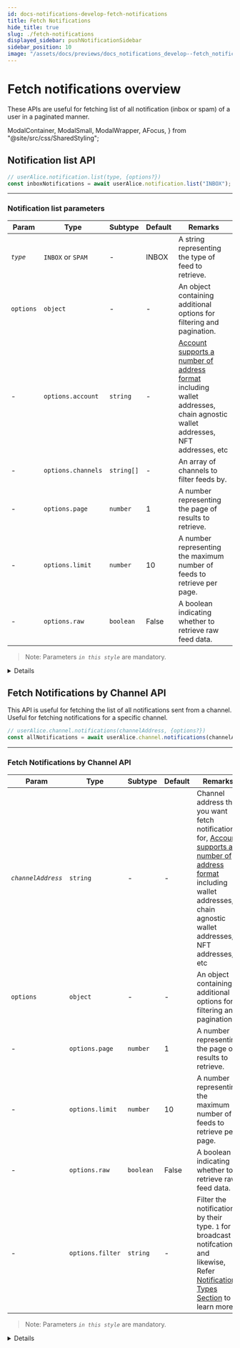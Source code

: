 ```yaml
---
id: docs-notifications-develop-fetch-notifications
title: Fetch Notifications
hide_title: true
slug: ./fetch-notifications
displayed_sidebar: pushNotificationSidebar
sidebar_position: 10
image: "/assets/docs/previews/docs_notifications_develop--fetch_notifications.png"
---
```


# Fetch notifications overview

These APIs are useful for fetching list of all notification (inbox or spam) of a user in a paginated manner.

<head>
  <title>
    {"Fetch Notifications | Push Notifications | Push Documentation"}
  </title>
</head>

  ModalContainer,
  ModalSmall,
  ModalWrapper,
  AFocus,
} from "@site/src/css/SharedStyling";

## Notification list API

<Tabs className="codetabs" groupId="code-examples">
  <TabItem value="js" attributes={{className: "codetab js"}} default>

```typescript
// userAlice.notification.list(type, {options?})
const inboxNotifications = await userAlice.notification.list("INBOX");
```

  </TabItem>
</Tabs>

---

### Notification list parameters

| Param     | Type               | Subtype    | Default | Remarks                                                                                                                                                                                                          |
| --------- | ------------------ | ---------- | ------- | ---------------------------------------------------------------------------------------------------------------------------------------------------------------------------------------------------------------- |
| _`type`_  | `INBOX` or `SPAM`  | -          | INBOX   | A string representing the type of feed to retrieve.                                                                                                                                                              |
| `options` | `object`           | -          | -       | An object containing additional options for filtering and pagination.                                                                                                                                            |
| -         | `options.account`  | `string`   | -       | [Account supports a number of address format](/docs/notifications/important-concepts/#types-of-supported-wallet-address-account) including wallet addresses, chain agnostic wallet addresses, NFT addresses, etc |
| -         | `options.channels` | `string[]` | -       | An array of channels to filter feeds by.                                                                                                                                                                         |
| -         | `options.page`     | `number`   | 1       | A number representing the page of results to retrieve.                                                                                                                                                           |
| -         | `options.limit`    | `number`   | 10      | A number representing the maximum number of feeds to retrieve per page.                                                                                                                                          |
| -         | `options.raw`      | `boolean`  | False   | A boolean indicating whether to retrieve raw feed data.                                                                                                                                                          |

> Note: Parameters _`in this style`_ are mandatory.

<Details summary="Expected response">

```typescript
[
  {
    cta: "",
    title: "test",
    message: "test",
    icon: "https://gateway.ipfs.io/ipfs/bafybeib76bmkscu6efwawi2tkltdgthwrpny2ok7lur7nltffgydiq7ruy/QmVaY4HQaorrMhKo1sHk7FM1B8Xi1JnT3DvJbG9Xv7VeLZ",
    url: "https://google.com",
    sid: "1922",
    app: "Updated Name",
    image: "",
    blockchain: "ETH_TEST_GOERLI",
    notification: { body: "test", title: "Updated Name - test" },
    secret: "",
  },
  {
    cta: "",
    title: "test",
    message: "test",
    icon: "https://gateway.ipfs.io/ipfs/bafybeib76bmkscu6efwawi2tkltdgthwrpny2ok7lur7nltffgydiq7ruy/QmVaY4HQaorrMhKo1sHk7FM1B8Xi1JnT3DvJbG9Xv7VeLZ",
    url: "https://google.com",
    sid: "1435",
    app: "Updated Name",
    image: "",
    blockchain: "ETH_TEST_GOERLI",
    notification: { body: "test", title: "Updated Name - test" },
    secret: "",
  },
  {
    cta: "",
    title: "test",
    message: "test",
    icon: "https://gateway.ipfs.io/ipfs/bafybeib76bmkscu6efwawi2tkltdgthwrpny2ok7lur7nltffgydiq7ruy/QmVaY4HQaorrMhKo1sHk7FM1B8Xi1JnT3DvJbG9Xv7VeLZ",
    url: "https://google.com",
    sid: "1432",
    app: "Updated Name",
    image: "",
    blockchain: "ETH_TEST_GOERLI",
    notification: { body: "test", title: "Updated Name - test" },
    secret: "",
  },
];
```

</Details>

## Fetch Notifications by Channel API

This API is useful for fetching the list of all notifications sent from a channel. Useful for fetching notifications for a specific channel.

<Tabs className="codetabs" groupId="code-examples">
  <TabItem value="js" attributes={{className: "codetab js"}} default>

```typescript
// userAlice.channel.notifications(channelAddress, {options?})
const allNotifications = await userAlice.channel.notifications(channelAddress);
```

  </TabItem>
</Tabs>

---

### Fetch Notifications by Channel API

| Param              | Type             | Subtype   | Default | Remarks                                                                                                                                                                                                                                                                 |
| ------------------ | ---------------- | --------- | ------- | ----------------------------------------------------------------------------------------------------------------------------------------------------------------------------------------------------------------------------------------------------------------------- |
| _`channelAddress`_ | `string`         | -         | -       | Channel address that you want fetch notifications for, [Account supports a number of address format](/docs/notifications/important-concepts/#types-of-supported-wallet-address-account) including wallet addresses, chain agnostic wallet addresses, NFT addresses, etc |
| `options`          | `object`         | -         | -       | An object containing additional options for filtering and pagination.                                                                                                                                                                                                   |
| -                  | `options.page`   | `number`  | 1       | A number representing the page of results to retrieve.                                                                                                                                                                                                                  |
| -                  | `options.limit`  | `number`  | 10      | A number representing the maximum number of feeds to retrieve per page.                                                                                                                                                                                                 |
| -                  | `options.raw`    | `boolean` | False   | A boolean indicating whether to retrieve raw feed data.                                                                                                                                                                                                                 |
| -                  | `options.filter` | `string`  | -       | Filter the notifications by their type. `1` for broadcast notifcations and likewise, Refer [Notification Types Section](/docs/notifications/build/types-of-notification) to learn more.                                                                                 |

> Note: Parameters _`in this style`_ are mandatory.

<Details summary="Expected response">

```typescript
{ feeds: [], itemcount: 0 }
```

</Details>
